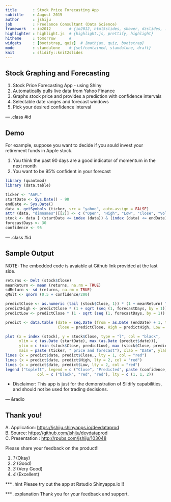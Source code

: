 ```yaml
---
title       : Stock Price Forecasting App
subtitle    : August 2015
author      : jshiju
job         : Freelance Consultant (Data Science)
framework   : io2012        # {io2012, html5slides, shower, dzslides, ...}
highlighter : highlight.js  # {highlight.js, prettify, highlight}
hitheme     : tomorrow      # 
widgets     : [bootstrap, quiz]  # {mathjax, quiz, bootstrap}
mode        : standalone    # {selfcontained, standalone, draft}
knit        : slidify::knit2slides
---
```


## Stock Graphing and Forecasting 

1. Stock Price Forecasting App - using Shiny
2. Automatically pulls live data from Yahoo Finance
3. Graphs stock price and provides a prediction with confidence intervals
4. Selectable date ranges and forecast windows
5. Pick your desired confidence interval

--- .class #id 

## Demo

For example, suppose you want to decide if you sould invest your retirement funds in Apple stock.

1. You think the past 90 days are a good indicator of momentum in the next month
2. You want to be 95% confident in your forecast

``` r

library (quantmod)
library (data.table)
```

``` r

ticker <- "AAPL"
startDate <- Sys.Date() - 90
endDate <- Sys.Date()
data <- getSymbols (ticker, src = "yahoo", auto.assign = FALSE)
attr (data, "dimnames")[[2]] <- c ("Open", "High", "Low", "Close", "Volume", "Adjusted")
stock <- data [ (startDate <= index (data)) & (index (data) <= endDate) ]
forecastDays <- 30
confidence <- 95

```

--- .class #id 

## Sample Output

NOTE: The embedded code is avaiable at Github link provided at the last side.

``` r

returns <- Delt (stock$Close)
meanReturn <- mean (returns, na.rm = TRUE)
sdReturn <- sd (returns, na.rm = TRUE)
qMult <- qnorm (0.5 + confidence/200)

predictClose <- as.numeric (tail (stock$Close, 1)) * (1 + meanReturn) ^ seq (1, forecastDays, by = 1)
predictHigh <- predictClose * (1 + sqrt (seq (1, forecastDays, by = 1)) * sdReturn * qMult)
predictLow <- predictClose * (1 - sqrt (seq (1, forecastDays, by = 1)) * sdReturn * qMult)

predict <- data.table (date = seq.Date (from = as.Date (endDate) + 1, to = as.Date (endDate) + forecastDays, by = 1),
                       Close = predictClose, High = predictHigh, Low = predictLow)

plot (x = index (stock), y = stock$Close, type = "l", col = "black",
      xlim = c (as.Date (startDate), max (as.Date (predict$date))),
      ylim = c (min (stock$Close, predictLow), max (stock$Close, predictHigh)),
      main = paste (ticker, " price and forecast"), xlab = "Date", ylab = "Price")
lines (x = predict$date, predict$Close,, lty = 1, col = "red")
lines (x = predict$date, predict$High, lty = 2, col = "red")
lines (x = predict$date, predict$Low, lty = 2, col = "red")
legend ("topleft", legend = c ("Close", "Predicted", paste (confidence, "% Confidence Interval")),
              col = c ("black", "red", "red"), lty = c (1, 1, 2))
```

* Disclaimer: This app is just for the demonstration of Slidify capabilities, and should not be used for trading decisions.

--- &radio

## Thank you!

A. Application: <https://jshiju.shinyapps.io/devdataprod> <br>
B. Source: <https://github.com/jshiju/devdataprod> <br>
C. Presentation : <http://rpubs.com/jshiju/103048> <br>

Please share your feedback on the product!!

1. _1_  (Okay)
2. _2_  (Good)
3. _3_  (Very Good)
4. _4_  (Excellent)


*** .hint
Please try out the app at Rstudio Shinyapps.io !!

*** .explanation
Thank you for your feedback and support.



